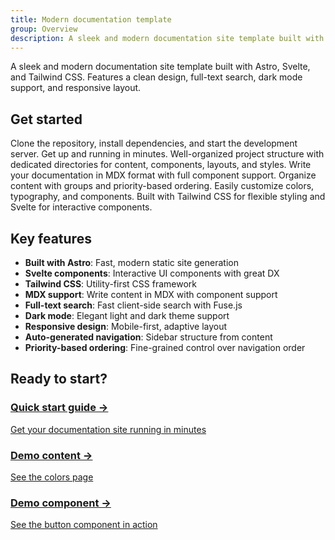 ```yaml
---
title: Modern documentation template
group: Overview
description: A sleek and modern documentation site template built with Astro, Svelte, and Tailwind CSS.
---
```



<div class="hero">
  <div class="hero-content">
    <p class="text-xl text-[#666687] dark:text-gray-400 max-w-2xl">
      A sleek and modern documentation site template built with Astro, Svelte,
      and Tailwind CSS. Features a clean design, full-text search, dark mode
      support, and responsive layout.
    </p>
  </div>
</div>

## Get started

<CardGrid>
  <Card title="Quick start" icon="download" gradient="blue">
    Clone the repository, install dependencies, and start the development
    server. Get up and running in minutes.
  </Card>
  <Card title="Project structure" icon="blocks" gradient="purple">
    Well-organized project structure with dedicated directories for content,
    components, layouts, and styles.
  </Card>
  <Card title="Adding content" icon="sparkles" gradient="orange">
    Write your documentation in MDX format with full component support. Organize
    content with groups and priority-based ordering.
  </Card>
  <Card title="Customization" icon="brush" gradient="green">
    Easily customize colors, typography, and components. Built with Tailwind CSS
    for flexible styling and Svelte for interactive components.
  </Card>
</CardGrid>

## Key features

- **Built with Astro**: Fast, modern static site generation
- **Svelte components**: Interactive UI components with great DX
- **Tailwind CSS**: Utility-first CSS framework
- **MDX support**: Write content in MDX with component support
- **Full-text search**: Fast client-side search with Fuse.js
- **Dark mode**: Elegant light and dark theme support
- **Responsive design**: Mobile-first, adaptive layout
- **Auto-generated navigation**: Sidebar structure from content
- **Priority-based ordering**: Fine-grained control over navigation order

## Ready to start?

<div class="cta-grid">
  <a href="/getting-started" class="cta-card primary">
    <h3>Quick start guide →</h3>
    <p>Get your documentation site running in minutes</p>
  </a>
  <a href="/foundations/colors" class="cta-card secondary">
    <h3>Demo content →</h3>
    <p>See the colors page</p>
  </a>
  <a href="/components/button" class="cta-card secondary">
    <h3>Demo component →</h3>
    <p>See the button component in action</p>
  </a>
</div>

<style>
  {`
.hero {
  @apply -mx-4 sm:-mx-8 -mt-6 mb-12 py-12 px-4 sm:px-8 bg-gradient-to-br from-purple-500/5 to-pink-500/5 dark:from-purple-500/10 dark:to-pink-500/10 border-b border-[#DCDCE4] dark:border-gray-800;
}

.hero-content {
  @apply max-w-4xl mx-auto text-center;
}

.cta-grid {
  @apply grid grid-cols-1 sm:grid-cols-2 lg:grid-cols-3 gap-6 my-8;
}

.cta-card {
  @apply block p-6 rounded-lg border border-[#DCDCE4] dark:border-gray-800 transition-all duration-300 hover:scale-[1.02] no-underline;
}

.cta-card.primary {
  @apply bg-gradient-to-br from-purple-500 to-pink-500 border-0;
}

.cta-card.primary h3 {
  @apply text-white font-medium mb-1;
}

.cta-card.primary p {
  @apply text-white/90 text-sm;
}

.cta-card.secondary {
  @apply bg-white dark:bg-gray-900/50;
}

.cta-card.secondary h3 {
  @apply text-[#19191C] dark:text-white font-medium mb-1;
}

.cta-card.secondary p {
  @apply text-[#666687] dark:text-gray-400 text-sm;
}
`}
</style>
